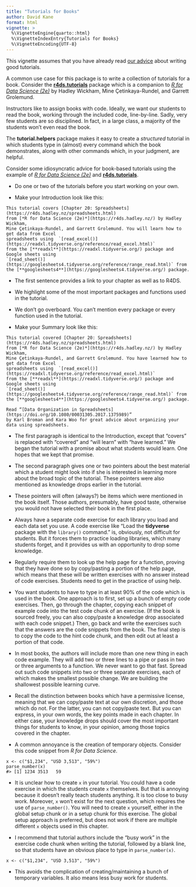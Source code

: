 ```yaml
---
title: "Tutorials for Books"
author: David Kane
format: html
vignette: >
  %\VignetteEngine{quarto::html}
  %\VignetteIndexEntry{Tutorials for Books}
  %\VignetteEncoding{UTF-8}
---
```



This vignette assumes that you have already read [our advice](instructions.html) about writing good tutorials.

A common use case for this package is to write a collection of tutorials for a book. Consider the [**r4ds.tutorials**](https://ppbds.github.io/r4ds.tutorials/) package which is a companion to [*R for Data Science (2e)*](https://r4ds.hadley.nz/) by Hadley Wickham, Mine Çetinkaya-Rundel, and Garrett Grolemund.

Instructors like to assign books with code. Ideally, we want our students to read the book, working through the included code, line-by-line. Sadly, very few students are so disciplined. In fact, in a large class, a majority of the students won't even read the book.

The **tutorial.helpers** package makes it easy to create a *structured* tutorial in which students type in (almost) every command which the book demonstrates, along with other commands which, in your judgment, are helpful. 

Consider some idiosyncratic advice for book-based tutorials using the example of [*R for Data Science (2e)*](https://r4ds.hadley.nz/) and [**r4ds.tutorials**](https://ppbds.github.io/r4ds.tutorials/).

* Do one or two of the tutorials before you start working on your own. 

* Make your Introduction look like this:

````
This tutorial covers [Chapter 20: Spreadsheets](https://r4ds.hadley.nz/spreadsheets.html) 
from [*R for Data Science (2e)*](https://r4ds.hadley.nz/) by Hadley Wickham, 
Mine Çetinkaya-Rundel, and Garrett Grolemund. You will learn how to get data from Excel 
spreadsheets using  `[read_excel()](https://readxl.tidyverse.org/reference/read_excel.html)` 
from the [**readxl**](https://readxl.tidyverse.org/) package and Google sheets using
`[read_sheet()](https://googlesheets4.tidyverse.org/reference/range_read.html)` from 
the [**googlesheets4**](https://googlesheets4.tidyverse.org/) package.
````

  - The first sentence provides a link to your chapter as well as to R4DS.
  - We highlight some of the most important packages and functions used in the tutorial.
  - We don't go overboard. You can't mention every package or every function used in the tutorial.


* Make your Summary look like this:

````
This tutorial covered [Chapter 20: Spreadsheets](https://r4ds.hadley.nz/spreadsheets.html) 
from [*R for Data Science (2e)*](https://r4ds.hadley.nz/) by Hadley Wickham, 
Mine Çetinkaya-Rundel, and Garrett Grolemund. You have learned how to get data from Excel
spreadsheets using  `[read_excel()](https://readxl.tidyverse.org/reference/read_excel.html)` 
from the [**readxl**](https://readxl.tidyverse.org/) package and Google sheets using
`[read_sheet()](https://googlesheets4.tidyverse.org/reference/range_read.html)` from 
the [**googlesheets4**](https://googlesheets4.tidyverse.org/) package.

Read “[Data Organization in Spreadsheets](https://doi.org/10.1080/00031305.2017.1375989)” 
by Karl Broman and Kara Woo for great advice about organizing your data using spreadsheets.
````

  - The first paragraph is identical to the Introduction, except that "covers" is replaced with "covered" and "will learn" with "have learned." We began the tutorial with a promise about what students would learn. One hopes that we kept that promise.
  - The second paragraph gives one or two pointers about the best material which a student might look into if she is interested in learning more about the broad topic of the tutorial. These pointers were also mentioned as knowledge drops earlier in the tutorial.
  - These pointers will often (always?) be items which were mentioned in the book itself. Those authors, presumably, have good taste, otherwise you would not have selected their book in the first place.

* Always have a separate code exercise for each library you load and each data set you use. A code exercise like "Load the **tidyverse** package with the `library()` command." is, obviously, not difficult for students. But it forces them to practice loading libraries, which many students forget, and it provides us with an opportunity to drop some knowledge.

* Regularly require them to look up the help page for a function, proving that they have done so by copy/pasting a portion of the help page, which means that these will be written exercises with no answer instead of code exercises. Students need to get in the practice of using help.

* You want students to have to type in at least 90% of the code which is used in the book. One approach is to first, set up a bunch of empty code exercises. Then, go through the chapter, copying each snippet of example code into the test code chunk of an exercise. (If the book is sourced freely, you can also copy/paste a knowledge drop associated with each code snippet.) Then, go back and write the exercises such that the answers are the code snippets from the book. The final step is to copy the code to the hint code chunk, and then edit out at least a portion of that code.

* In most books, the authors will include more than one new thing in each code example. They will add two or three lines to a pipe or pass in two or three arguments to a function. We never want to go that fast. Spread out such code snippets into two or three separate exercises, each of which makes the smallest possible change. We are building the shallowest possible learning curve. 

* Recall the distinction between books which have a permissive license, meaning that we can copy/paste text at our own discretion, and those which do not. For the latter, you can not copy/paste text. But you can express, in your own words, the key points made in each chapter. In either case, your knowledge drops should cover the most important things for students to know, in your opinion, among those topics covered in the chapter.

* A common annoyance is the creation of temporary objects. Consider this code snippet from *R for Data Science*.

````
x <- c("$1,234", "USD 3,513", "59%")
parse_number(x)
#> [1] 1234 3513   59
````

* It is unclear how to create `x` in your tutorial. You could have a code exercise in which the students create `x` themselves. But that is annoying because it doesn't really teach students anything. It is too close to busy work. Moreover, `x` won't exist for the next question, which requires the use of `parse_number()`. You will need to create `x` yourself, either in the global setup chunk or in a setup chunk for this exercise. The global setup approach is preferred, but does not work if there are multiple different `x` objects used in this chapter.

* I recommend that tutorial authors include the "busy work" in the exercise code chunk when writing the tutorial, followed by a blank line, so that students have an obvious place to type in `parse_number(x)`. 

````
x <- c("$1,234", "USD 3,513", "59%")

````

* This avoids the complication of creating/maintaining a bunch of temporary variables. It also means less busy work for students.






